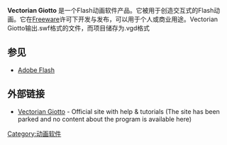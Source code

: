 {{Infobox Software
| name = Vectorian Giotto
| logo =
| screenshot = [[File:Giotto_screenshot.jpg|250px]]
| caption = Vectorian Giotto on Windows 7
| developer = Vectorian Inc.
| latest_release_version = 3.0
| operating_system = [[Microsoft_Windows|Microsoft Windows]]
| genre = {{Link-en|Flash动画软件|Flash animation software}}
| license = [[Freeware|Freeware]]
| website = [http://Vectorian.com Vectorian.com]
}}
'''Vectorian Giotto''' 是一个Flash动画软件产品。它被用于创造交互式的Flash动画。它在[[Freeware|Freeware]]许可下开发与发布，可以用于个人或商业用途。Vectorian Giotto输出.swf格式的文件，而项目储存为.vgd格式

== 参见 ==
*[[Adobe_Flash|Adobe Flash]]

== 外部链接 ==
* {{en}} [http://vectorian.com/ Vectorian Giotto] {{Wayback|url=http://vectorian.com/ |date=20200412193738 }} - Official site with help & tutorials (The site has been parked and no content about the program is available here)

{{动画制作软件}}
{{software-stub}}

[[Category:动画软件|Category:动画软件]]